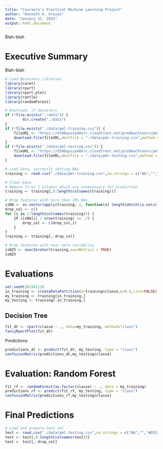 ```yaml
---
title: "Coursera's Practical Machine Learning Project"
author: "Kenneth D. Graves"
date: "January 21, 2015"
output: html_document
---
```


Blah-blah

# Executive Summary
Blah-blah

```r
# Load Necessary Libraries
library(caret)
library(rpart)
library(rpart.plot)
library(rattle)
library(randomForest)

# Download, if necessary
if (!file.exists("./data")) {
        dir.create("./data")
}
if (!file.exists("./data/pml-training.csv")) {
    fileURL <- "https://d396qusza40orc.cloudfront.net/predmachlearn/pml-training.csv"
    download.file(fileURL,destfile = "./data/pml-training.csv",method = "curl")
}
if (!file.exists("./data/pml-testing.csv")) {
    fileURL <- "https://d396qusza40orc.cloudfront.net/predmachlearn/pml-testing.csv"
    download.file(fileURL,destfile = "./data/pml-testing.csv",method = "curl")
}

# Load Data, correctly setting NAs
training <- read.csv("./data/pml-training.csv",na.strings = c("NA","","#DIV/0!"),stringsAsFactors=FALSE)

# Clean Data
# Remove first 7 columns which are unnecessary for prediction
training <- training[,8:length(colnames(training))]

# Drop features with more than 70% NAs
isNA <- as.vector(apply(training, 2, function(x) length(which(is.na(x)))))
drop_col <- c()
for (i in 1:length(colnames(training))) {
    if (isNA[i] / nrow(training) >= .7) {
        drop_col <- c(drop_col,i)
    }
}
training <- training[,-drop_col]

# Drop features with near zero variablity
isNZV <- nearZeroVar(training,saveMetrics = TRUE)
isNZV
```

# Evaluations

```r
set.seed(20150113)
in_training <- createDataPartition(y=training$classe,p=0.6,list=FALSE)
my_training <- training[in_training,]
my_testing <- training[-in_training,]
```

## Decision Tree

```r
fit_dt <- rpart(classe ~ ., data=my_training, method="class")
fancyRpartPlot(fit_dt)
```

Predictions

```r
predictions_dt <- predict(fit_dt, my_testing, type = "class")
confusionMatrix(predictions_dt,my_testing$classe)
```


# Evaluation: Random Forest
```r
fit_rf <- randomForest(as.factor(classe) ~ ., data = my_training)
predictions_rf <- predict(fit_rf, my_testing, type = "class")
confusionMatrix(predictions_rf,my_testing$classe)
```


# Final Predictions

```r
# Load and prepare test set
test <- read.csv("./data/pml-testing.csv",na.strings = c("NA","","#DIV/0!"),stringsAsFactors=FALSE)
test <- test[,8:length(colnames(test))]
test <- test[,-drop_col]

```

